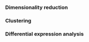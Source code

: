 
[//]: # (Standard downstream analysis of metacells using R (Seurat))

### Dimensionality reduction 

### Clustering 

### Differential expression analysis 
